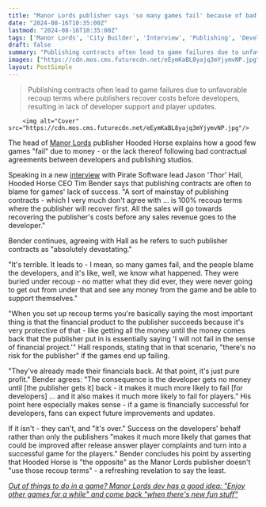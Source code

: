```yaml
---
title: "Manor Lords publisher says 'so many games fail' because of bad contracts where publishers insist on making all their money back before devs get a bite of revenue"
date: "2024-08-16T10:35:00Z"
lastmod: "2024-08-16T10:35:00Z"
tags: ['Manor Lords', 'City Builder', 'Interview', 'Publishing', 'Developer']
draft: false
summary: "Publishing contracts often lead to game failures due to unfavorable recoup terms where publishers recover costs before developers, resulting in lack of developer support and player updates."
images: ["https://cdn.mos.cms.futurecdn.net/eEymKaBL8yajq3mYjymvNP.jpg"]
layout: PostSimple
---
```

> Publishing contracts often lead to game failures due to unfavorable recoup terms where publishers recover costs before developers, resulting in lack of developer support and player updates.


        <img alt="Cover" src="https://cdn.mos.cms.futurecdn.net/eEymKaBL8yajq3mYjymvNP.jpg"/>
        
The head of [<u>Manor Lords</u>](https://www.gamesradar.com/manor-lords-review/) publisher Hooded Horse explains how a good few games "fail" due to money - or the lack thereof following bad contractual agreements between developers and publishing studios.

Speaking in a new [interview](https://www.youtube.com/watch?v=ka-lrhNTVec) with Pirate Software lead Jason 'Thor' Hall, Hooded Horse CEO Tim Bender says that publishing contracts are often to blame for games' lack of success. "A sort of mainstay of publishing contracts - which I very much don't agree with … is 100% recoup terms where the publisher will recover first. All the sales will go towards recovering the publisher's costs before any sales revenue goes to the developer."

Bender continues, agreeing with Hall as he refers to such publisher contracts as "absolutely devastating."

"It's terrible. It leads to - I mean, so many games fail, and the people blame the developers, and it's like, well, we know what happened. They were buried under recoup - no matter what they did ever, they were never going to get out from under that and see any money from the game and be able to support themselves."

"When you set up recoup terms you're basically saying the most important thing is that the financial product to the publisher succeeds because it's very protective of that - like getting all the money until the money comes back that the publisher put in is essentially saying 'I will not fail in the sense of financial project.'" Hall responds, stating that in that scenario, "there's no risk for the publisher" if the games end up failing.

"They've already made their financials back. At that point, it's just pure profit." Bender agrees: "The consequence is the developer gets no money until [the publisher gets it] back - it makes it much more likely to fail [for developers] … and it also makes it much more likely to fail for players." His point here especially makes sense - if a game is financially successful for developers, fans can expect future improvements and updates.

If it isn't - they can't, and "it's over." Success on the developers' behalf rather than only the publishers "makes it much more likely that games that could be improved after release answer player complaints and turn into a successful game for the players." Bender concludes his point by asserting that Hooded Horse is "the opposite" as the Manor Lords publisher doesn't "use those recoup terms" - a refreshing revelation to say the least.

[<u><em>Out of things to do in a game? Manor Lords dev has a good idea: "Enjoy other games for a while" and come back "when there's new fun stuff"</em></u>](https://www.gamesradar.com/games/city-builder/out-of-things-to-do-in-a-game-manor-lords-dev-has-a-good-idea-enjoy-other-games-for-a-while-and-come-back-when-theres-new-fun-stuff/)
        